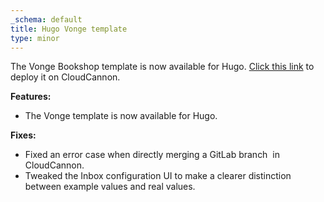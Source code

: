 ```yaml
---
_schema: default
title: Hugo Vonge template
type: minor
---
```

The Vonge Bookshop template is now available for Hugo. <a target="_blank" rel="noopener" href="https://app.cloudcannon.com/editor#sites/connect/github/CloudCannon/vonge-hugo-bookshop-template/main">Click this link</a> to deploy it on CloudCannon.

**Features:**

* The Vonge template is now available for Hugo.

**Fixes:**

* Fixed an error case when directly merging a GitLab branch&nbsp; in CloudCannon.
* Tweaked the Inbox configuration UI to make a clearer distinction between example values and real values.